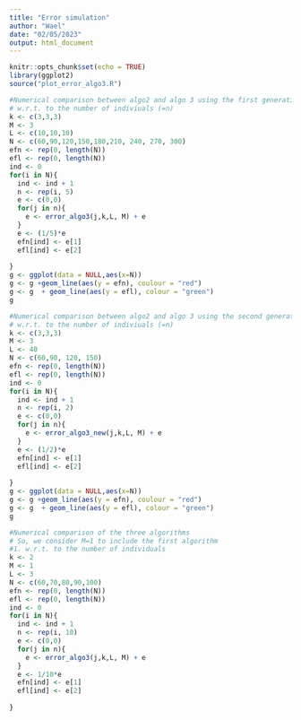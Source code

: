 ```yaml
---
title: "Error simulation"
author: "Wael"
date: "02/05/2023"
output: html_document
---
```


```r
knitr::opts_chunk$set(echo = TRUE)
library(ggplot2)
source("plot_error_algo3.R")
```

```r
#Numerical comparison between algo2 and algo 3 using the first generation
# w.r.t. to the number of indiviuals (=n)
k <- c(3,3,3)
M <- 3
L <- c(10,10,10)
N <- c(60,90,120,150,180,210, 240, 270, 300)
efn <- rep(0, length(N))
efl <- rep(0, length(N))
ind <- 0
for(i in N){
  ind <- ind + 1
  n <- rep(i, 5)
  e <- c(0,0)
  for(j in n){
    e <- error_algo3(j,k,L, M) + e
  }
  e <- (1/5)*e
  efn[ind] <- e[1]
  efl[ind] <- e[2]
  
}
g <- ggplot(data = NULL,aes(x=N))
g <- g +geom_line(aes(y = efn), coulour = "red")
g <- g  + geom_line(aes(y = efl), colour = "green")
g
```
```r
#Numerical comparison between algo2 and algo 3 using the second generation
# w.r.t. to the number of indiviuals (=n)
k <- c(3,3,3)
M <- 3
L <- 40
N <- c(60,90, 120, 150)
efn <- rep(0, length(N))
efl <- rep(0, length(N))
ind <- 0
for(i in N){
  ind <- ind + 1
  n <- rep(i, 2)
  e <- c(0,0)
  for(j in n){
    e <- error_algo3_new(j,k,L, M) + e
  }
  e <- (1/2)*e
  efn[ind] <- e[1]
  efl[ind] <- e[2]
  
}
g <- ggplot(data = NULL,aes(x=N))
g <- g +geom_line(aes(y = efn), coulour = "red")
g <- g  + geom_line(aes(y = efl), colour = "green")
g
```





```r
#Numerical comparison of the three algorithms
# So, we consider M=1 to include the first algorithm
#1. w.r.t. to the number of individuals
k <- 2
M <- 1
L <- 3
N <- c(60,70,80,90,100)
efn <- rep(0, length(N))
efl <- rep(0, length(N))
ind <- 0
for(i in N){
  ind <- ind + 1
  n <- rep(i, 10)
  e <- c(0,0)
  for(j in n){
    e <- error_algo3(j,k,L, M) + e
  }
  e <- 1/10*e
  efn[ind] <- e[1]
  efl[ind] <- e[2]
  
}

```





